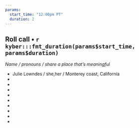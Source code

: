```yaml
---
params: 
  start_time: "12:00pm PT"
  duration: 2
---
```


## Roll call • `r kyber:::fmt_duration(params$start_time, params$duration)`

*Name / pronouns / share a place that's meaningful*

- Julie Lowndes / she,her / Monterey coast, California
-    
-   
-  
- 
-  
-  
-  
- 
-  